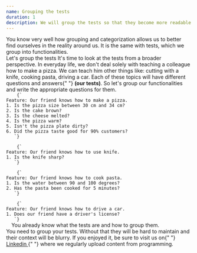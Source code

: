 ```yaml
---
name: Grouping the tests
duration: 1
description: We will group the tests so that they become more readable and we will give them some context.
---
```


<Prelude>
  <M>
    You know very well how grouping and categorization allows us to better find
    ourselves in the reality around us. It is the same with tests, which we
    group into functionalities.
  </M>
</Prelude>

<Section>
  <XL>Let's group the tests</XL>
  <M>
    It's time to look at the tests from a broader perspective. In everyday life,
    we don't deal solely with teaching a colleague how to make a pizza. We can
    teach him other things like: cutting with a knife, cooking pasta, driving a
    car. Each of these topics will have different questions and answers{" "}
    <B>(our tests)</B>.
  </M>
  <M>
    So let's group our functionalities and write the appropriate questions for
    them.
  </M>
  <Code mode="static" lang="markdown">
    {`
Feature: Our friend knows how to make a pizza.
1. Is the pizza size between 30 cm and 34 cm?
2. Is the cake brown?
3. Is the cheese melted?
4. Is the pizza warm?
5. Isn't the pizza plate dirty?
6. Did the pizza taste good for 90% customers?
   `}
  </Code>
  <Code mode="static" lang="markdown">
    {`
Feature: Our friend knows how to use knife.
1. Is the knife sharp?
   `}
  </Code>
  <Code mode="static" lang="markdown">
    {`
Feature: Our friend knows how to cook pasta.
1. Is the water between 90 and 100 degrees?
2. Has the pasta been cooked for 5 minutes?
   `}
  </Code>
  <Code mode="static" lang="markdown">
    {`
Feature: Our friend knows how to drive a car.
1. Does our friend have a driver's license?
   `}
  </Code>
  <M>You already know what the tests are and how to group them.</M>
</Section>

<Summary>
  <M>
    You need to group your tests. Without that they will be hard to maintain and
    their context will be blurry.
  </M>
  <M>
    If you enjoyed it, be sure to visit us on{" "}
    <A href="https://www.linkedin.com/in/adrian-po%C5%82ubi%C5%84ski-281ab2172/" outside>
      Linkedin
    </A>{" "}
    where we regularly upload content from programming.
  </M>
</Summary>
